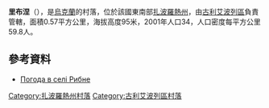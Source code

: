 {{coord|47|48|41|N|36|20|42|E|scale:100000|display=title}}

'''里布涅'''（{{lang-uk|Рибне}}），是[[烏克蘭|烏克蘭]]的村落，位於該國東南部[[扎波羅熱州|扎波羅熱州]]，由[[古利艾波列區|古利艾波列區]]負責管轄，面積0.57平方公里，海拔高度95米，2001年人口34，人口密度每平方公里59.8人。

==參考資料==
* [http://weather.in.ua/ua/zaporozhskaja/22257 Погода в селі Рибне] {{Wayback|url=http://weather.in.ua/ua/zaporozhskaja/22257 |date=20111220175252 }}

[[Category:扎波羅熱州村落|Category:扎波羅熱州村落]]
[[Category:古利艾波列區村落|Category:古利艾波列區村落]]


{{Zaporizhia-geo-stub}}